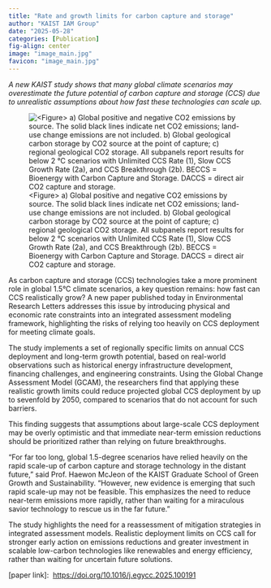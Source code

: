 ```yaml
---
title: "Rate and growth limits for carbon capture and storage"
author: "KAIST IAM Group"
date: "2025-05-28"
categories: [Publication]
fig-align: center
image: "image_main.jpg"
favicon: "image_main.jpg"
---
```


*A new KAIST study shows that many global climate scenarios may overestimate the future potential of carbon capture and storage (CCS) due to unrealistic assumptions about how fast these technologies can scale up.*

![\<Figure\> a) Global positive and negative CO2 emissions by source. The solid black lines indicate net CO2 emissions; land-use change emissions are not included. b) Global geological carbon storage by CO2 source at the point of capture; c) regional geological CO2 storage. All subpanels report results for below 2 °C scenarios with Unlimited CCS Rate (1), Slow CCS Growth Rate (2a), and CCS Breakthrough (2b). BECCS = Bioenergy with Carbon Capture and Storage. DACCS = direct air CO2 capture and storage.](image_main.jpg){fig-align="center"}

As carbon capture and storage (CCS) technologies take a more prominent role in global 1.5°C climate scenarios, a key question remains: how fast can CCS realistically grow? A new paper published today in Environmental Research Letters addresses this issue by introducing physical and economic rate constraints into an integrated assessment modeling framework, highlighting the risks of relying too heavily on CCS deployment for meeting climate goals.

The study implements a set of regionally specific limits on annual CCS deployment and long-term growth potential, based on real-world observations such as historical energy infrastructure development, financing challenges, and engineering constraints. Using the Global Change Assessment Model (GCAM), the researchers find that applying these realistic growth limits could reduce projected global CCS deployment by up to sevenfold by 2050, compared to scenarios that do not account for such barriers.

This finding suggests that assumptions about large-scale CCS deployment may be overly optimistic and that immediate near-term emission reductions should be prioritized rather than relying on future breakthroughs.

"For far too long, global 1.5-degree scenarios have relied heavily on the rapid scale-up of carbon capture and storage technology in the distant future," said Prof. Haewon McJeon of the KAIST Graduate School of Green Growth and Sustainability. "However, new evidence is emerging that such rapid scale-up may not be feasible. This emphasizes the need to reduce near-term emissions more rapidly, rather than waiting for a miraculous savior technology to rescue us in the far future."

The study highlights the need for a reassessment of mitigation strategies in integrated assessment models. Realistic deployment limits on CCS call for stronger early action on emissions reductions and greater investment in scalable low-carbon technologies like renewables and energy efficiency, rather than waiting for uncertain future solutions.

\[paper link\]:  <https://doi.org/10.1016/j.egycc.2025.100191>
